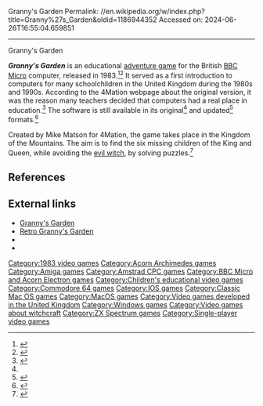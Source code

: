 Granny's Garden
Permalink: //en.wikipedia.org/w/index.php?title=Granny%27s_Garden&oldid=1186944352
Accessed on: 2024-06-26T16:55:04.659851



------
Granny's Garden
{{Use dmy dates|date=April 2022}}
{{Infobox video game
| title=Granny's Garden
| image = File:Granny's_Garden_1983_ZX_Spectrum_Cover_Art.jpg
| developer= 4Mation
| publisher= 4Mation
| designer = Mike Matson
| released = {{plainlist|
* '''BBC Micro''' & '''ZX Spectrum'''{{Video game release|UK|1983}}
* '''Amstrad CPC''' & '''Commodore 64'''{{Video game release|AU|1987}}
* '''Amiga'''{{Video game release|UK|1989}}
* '''Apple II'''{{Video game release|AU|1991}}
* '''Acorn Archimedes'''{{Video game release|UK|1992}}
<!-- TODO: When was the Windows version of the remake released? -->
* '''Windows'''{{Video game release|UK|8 December 2006<ref>{{cite web|url=http://www.4mation.co.uk/news/retrogranny.htm |archiveurl=https://web.archive.org/web/20071020072854/http://www.4mation.co.uk/news/retrogranny.htm |archivedate=2007-10-20 |title=The original 1983 Granny's Garden released for Windows |publisher=4mation.co.uk |date=2006-12-08 |url-status=dead}}</ref>}}
* '''Mac OS Classic'''{{Video game release|UK|2001<ref>{{cite web|url=http://www.4mation.co.uk/cat/granny.html |archiveurl=https://web.archive.org/web/20010205013400/http://www.4mation.co.uk/cat/granny.html |archivedate=2001-02-05 |title=Granny's Garden |publisher=4mation.co.uk }}</ref>}}
* '''OS X'''{{Video game release|UK|2007<ref>{{cite web |url=http://www.4mation.co.uk:80/cat/granny.html |archiveurl=https://web.archive.org/web/20071206010102/http://www.4mation.co.uk/cat/granny.html |archivedate=2007-12-06 |title=Granny's Garden |publisher=4mation.co.uk |access-date=2006-07-23 |url-status=live }}</ref>}}
* '''iPad'''{{Video game release|WW|8 June 2014<ref name="iphone">{{cite web|url=http://www.4mation.co.uk/news/index.htm|title=4Mation Press Release - Retro Granny's Garden on iPhone and iPad |publisher=4mation.co.uk |date=2014-06-08 |accessdate=2019-08-29}}</ref>}}
* '''iPhone'''{{Video game release|WW|8 June 2014<ref name="iphone"/>}}
}}
| genre = [[Adventure game|Adventure]]
| modes = [[Single player]]
| platforms = [[Acorn Archimedes]],<ref>{{cite web|url=http://www.4mation.co.uk/products/granny.html |archiveurl=https://web.archive.org/web/20000817121419/http://www.4mation.co.uk/products/granny.html |archivedate=2000-08-17 |title=Granny's Garden |publisher=4mation.co.uk |url-status=dead}}</ref> [[Amstrad CPC]], [[Mac OS Classic]], [[BBC Micro]], [[Commodore 64]], [[Amiga]], [[Microsoft Windows]], [[ZX Spectrum]], [[iPhone]], [[iPad]], [[OS X]]
}}

'''''Granny's Garden''''' is an educational [[adventure game]] for the British [[BBC Micro]] computer, released in 1983.<ref>{{Cite web |title=Only the Best BBC Micro Games / BBC Games from the past - Classic Games |url=https://www.bbcmicrogames.com/bestrest.html |access-date=2022-07-13 |website=www.bbcmicrogames.com}}</ref><ref>{{Cite web |url=https://pixelatron.com/blog/grannys-garden-creator-interview/ |title=Granny's Garden creator interview |access-date=2022-07-13 |language=en-US}}</ref> It served as a first introduction to computers for many schoolchildren in the United Kingdom during the 1980s and 1990s. According to the 4Mation webpage about the original version, it was the reason many teachers decided that computers had a real place in education.<ref name="mation1">{{cite web|url=http://www.4mation.co.uk/retro/retrogranny.html |title=Retro Granny's Garden |publisher=4mation.co.uk |date= |accessdate=2015-02-19}}</ref> The software is still available in its original<ref name="mation1"/> and updated<ref>{{cite web|url=http://www.4mation.co.uk/cat/granny.html |title=Granny's Garden |publisher=4mation.co.uk |date= |accessdate=2015-02-19}}</ref>  formats.<ref>{{Cite web |date=2019-09-06 |title=From Weird Dreams to Granny's Garden: a brief history of cursed video games |url=http://www.theguardian.com/games/2019/sep/06/weird-cursed-video-games-spectrum-commodore-playstation |access-date=2022-07-13 |website=the Guardian |language=en}}</ref>

Created by Mike Matson for 4Mation, the game takes place in the Kingdom of the Mountains. The aim is to find the six missing children of the King and Queen, while avoiding the [[Witchcraft|evil witch]], by solving puzzles.<ref>{{Cite news|last=Cobbett|first=Richard|date=2019-11-16|title=Crapshoot: The nightmare realm of Granny's Garden|language=en|work=PC Gamer|url=https://www.pcgamer.com/crap-shoot-grannys-garden/|access-date=2022-01-09}}</ref>

==References==
{{Reflist}}

==External links==
* [http://www.4mation.co.uk/cat/granny.html Granny's Garden]
* [http://www.4mation.co.uk/retro/retrogranny.html Retro Granny's Garden]
* {{moby game|id=/grannys-garden_|name=''Granny's Garden''}}
* {{WoS game|id=0010994}}

[[Category:1983 video games]]
[[Category:Acorn Archimedes games]]
[[Category:Amiga games]]
[[Category:Amstrad CPC games]]
[[Category:BBC Micro and Acorn Electron games]]
[[Category:Children's educational video games]]
[[Category:Commodore 64 games]]
[[Category:IOS games]]
[[Category:Classic Mac OS games]]
[[Category:MacOS games]]
[[Category:Video games developed in the United Kingdom]]
[[Category:Windows games]]
[[Category:Video games about witchcraft]]
[[Category:ZX Spectrum games]]
[[Category:Single-player video games]]


{{adventure-videogame-stub}}
{{BBC-stub}}